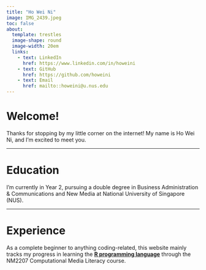 ```yaml
---
title: "Ho Wei Ni"
image: IMG_2439.jpeg
toc: false
about: 
  template: trestles
  image-shape: round
  image-width: 20em
  links:
    - text: LinkedIn
      href: https://www.linkedin.com/in/howeini
    - text: GitHub
      href: https://github.com/howeini
    - text: Email
      href: mailto::howeini@u.nus.edu
---
```


# **Welcome!**

Thanks for stopping by my little corner on the internet! My name is Ho Wei Ni, and I'm excited to meet you.

<hr>

# **Education**

I'm currently in Year 2, pursuing a double degree in Business Administration & Communications and New Media at National University of Singapore (NUS).

<hr>

# **Experience**

As a complete beginner to anything coding-related, this website mainly tracks my progress in learning the [**R programming language**]{.underline} through the NM2207 Computational Media Literacy course.

